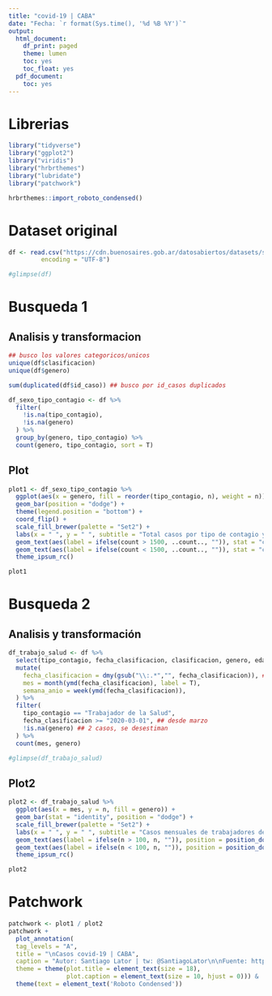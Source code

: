 ```yaml
---
title: "covid-19 | CABA"
date: "Fecha: `r format(Sys.time(), '%d %B %Y')`"
output:
  html_document:
    df_print: paged
    theme: lumen
    toc: yes
    toc_float: yes
  pdf_document:
    toc: yes
---
```


# Librerias
```r
library("tidyverse")
library("ggplot2")
library("viridis")
library("hrbrthemes")
library("lubridate")
library("patchwork")

hrbrthemes::import_roboto_condensed()
```


# Dataset original
```r
df <- read.csv("https://cdn.buenosaires.gob.ar/datosabiertos/datasets/salud/casos-covid-19/casos_covid19.csv",
         encoding = "UTF-8")

#glimpse(df)
```

# Busqueda 1
## Analisis y transformacion
```r
## busco los valores categoricos/unicos
unique(df$clasificacion) 
unique(df$genero)

sum(duplicated(df$id_caso)) ## busco por id_casos duplicados

df_sexo_tipo_contagio <- df %>%
  filter(
    !is.na(tipo_contagio),
    !is.na(genero)
  ) %>%
  group_by(genero, tipo_contagio) %>%
  count(genero, tipo_contagio, sort = T)

```

## Plot
```r
plot1 <- df_sexo_tipo_contagio %>%
  ggplot(aes(x = genero, fill = reorder(tipo_contagio, n), weight = n)) +
  geom_bar(position = "dodge") +
  theme(legend.position = "bottom") +
  coord_flip() +
  scale_fill_brewer(palette = "Set2") +
  labs(x = " ", y = " ", subtitle = "Total casos por tipo de contagio y genero", fill = "Tipo de contagio") +
  geom_text(aes(label = ifelse(count > 1500, ..count.., "")), stat = "count", position = position_dodge(width = 0.9), vjust = 0.25, hjust = 1.3, color = "#0F0F0F", size = 3.5) +
  geom_text(aes(label = ifelse(count < 1500, ..count.., "")), stat = "count", position = position_dodge(width = 0.9), vjust = 0.25, hjust = -0.4, color = "darkgray", size = 3.5) +
  theme_ipsum_rc()

plot1
```

# Busqueda 2
## Analisis y transformación
```r
df_trabajo_salud <- df %>%
  select(tipo_contagio, fecha_clasificacion, clasificacion, genero, edad) %>%
  mutate(
    fecha_clasificacion = dmy(gsub("\\:.*","", fecha_clasificacion)), ## transformo a fecha el formato era "ddMMyyyy:00:00:00.000000"
    mes = month(ymd(fecha_clasificacion), label = T),
    semana_anio = week(ymd(fecha_clasificacion)),
  ) %>% 
  filter(
    tipo_contagio == "Trabajador de la Salud",
    fecha_clasificacion >= "2020-03-01", ## desde marzo
    !is.na(genero) ## 2 casos, se desestiman
  ) %>% 
  count(mes, genero)

#glimpse(df_trabajo_salud)
```

## Plot2
```r
plot2 <- df_trabajo_salud %>%
  ggplot(aes(x = mes, y = n, fill = genero)) +
  geom_bar(stat = "identity", position = "dodge") +
  scale_fill_brewer(palette = "Set2") +
  labs(x = " ", y = " ", subtitle = "Casos mensuales de trabajadores de la salud por género", fill = "Género") +
  geom_text(aes(label = ifelse(n > 100, n, "")), position = position_dodge(width = 0.9), vjust = 1.25, hjust = 0.5, color = "#0F0F0F", size = 3.5) +
  geom_text(aes(label = ifelse(n < 100, n, "")), position = position_dodge(width = 0.9), vjust = -1, hjust = 0.5, color = "darkgray", size = 3.5) +
  theme_ipsum_rc()

plot2

```

# Patchwork
```r
patchwork <- plot1 / plot2
patchwork + 
  plot_annotation(
  tag_levels = "A",
  title = "\nCasos covid-19 | CABA",
  caption = "Autor: Santiago Lator | tw: @SantiagoLator\n\nFuente: https://data.buenosaires.gob.ar/dataset/casos-covid-19\n",
  theme = theme(plot.title = element_text(size = 18),
                plot.caption = element_text(size = 10, hjust = 0))) &
  theme(text = element_text('Roboto Condensed'))
```
